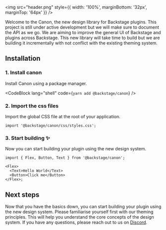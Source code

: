 
<img
  src="header.png"
  style={{ width: '100%', marginBottom: '32px', marginTop: '64px' }}
/>

Welcome to the Canon, the new design library for Backstage plugins. This
project is still under active development but we will make sure to document
the API as we go. We are aiming to improve the general UI of Backstage and
plugins across Backstage. This new library will take time to build but we are
building it incrementally with not conflict with the existing theming system.

## Installation

### 1. Install canon

Install Canon using a package manager.

<CodeBlock lang="shell" code={`yarn add @backstage/canon`} />

### 2. Import the css files

Import the global CSS file at the root of your application.

```tsx
import '@backstage/canon/css/styles.css';
```

### 3. Start building ✨

Now you can start building your plugin using the new design system.

```tsx
import { Flex, Button, Text } from '@backstage/canon';

<Flex>
  <Text>Hello World</Text>
  <Button>Click me</Button>
</Flex>;
```

## Next steps

Now that you have the basics down, you can start building your plugin using the new design system.
Please familiarise yourself first with our theming principles. This will help you understand the core concepts of the design system.
If you have any questions, please reach out to us on [Discord](https://discord.gg/MUpMjP2).
